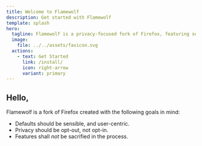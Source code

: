 ```yaml
---
title: Welcome to Flamewolf
description: Get started with Flamewolf
template: splash
hero:
  tagline: Flamewolf is a privacy-focused fork of Firefox, featuring several non-standard Web APIs.
  image:
    file: ../../assets/favicon.svg
  actions:
    - text: Get Started 
      link: /install/
      icon: right-arrow
      variant: primary
---
```



## Hello, <FlameAPI api="whoami" def="Fellow Earthling"/>

Flamewolf is a fork of Firefox created with the following goals in mind:

- Defaults should be sensible, and user-centric.
- Privacy should be opt-out, not opt-in.
- Features shall *not* be sacrified in the process.
